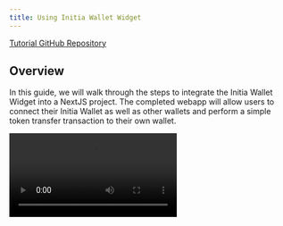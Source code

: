 ```yaml
---
title: Using Initia Wallet Widget
---
```


[Tutorial GitHub Repository](https://github.com/initia-labs/examples/tree/main/frontend/react-wallet-widget)

## Overview

In this guide, we will walk through the steps to integrate the Initia Wallet Widget into a NextJS project. The completed webapp will allow users to connect their Initia Wallet as well as other wallets and perform a simple token transfer transaction to their own wallet.

<Frame>
<video controls src="/videos/initia_wallet_widget/using_initia_wallet_widget.mp4" />
</Frame>

## Prerequisites

- [NodeJS](https://nodejs.org)
- [NextJS](https://nextjs.org)

## Project Setup

First, we need to create a new template directory for our NextJS project.

```sh
bunx create-next-app@latest initia-wallet-widget
```

Select "**Yes**" for all of the configuration prompts except for "Would you like to customize the default import alias".

Once the project is created, navigate into the project directory and install the dependencies. For this tutorial, we will need to use 3 libraries:

- `@initia/react-wallet-widget`: A React component that enables users to connect their Initia Wallet as well as other wallets.
- `@initia/initia.js`: A JavaScript library to interact with the Initia blockchain and minitias, including querying user balances and signing and sending transactions
- `@cosmjs/proto-signing`: A JavaScript library that allows us to sign encode Cosmos SDK messages for signing.

```sh
cd initia-wallet-widget
bun add @initia/react-wallet-widget @initia/initia.js @cosmjs/proto-signing
```

Once we have the project setup, we can start developing the frontend.

## Developing

### Adding the Wallet Widget Provider

First, we need to add the `WalletWidgetProvider` to our project. This will allow us to use the `useWallet` hook to interact with the wallet. To do so, we need to import the `WalletWidgetProvider` from `@initia/react-wallet-widget` and wrap the `children` component in `src/layout.tsx` with it.

```tsx src/layout.tsx
import type { Metadata } from 'next';
import { Inter } from 'next/font/google';
import './globals.css';
import { WalletWidgetProvider } from '@initia/react-wallet-widget'; // Import the WalletWidgetProvider

const inter = Inter({ subsets: ['latin'] });

export const metadata: Metadata = {
  title: 'Create Next App',
  description: 'Generated by create next app',
};

const chainId = 'initiation-2';

export default function RootLayout({
  children,
}: Readonly<{
  children: React.ReactNode;
}>) {
  return (
    <html lang="en">
      <body className={inter.className}>
        {/* Wrap the children component with the WalletWidgetProvider */}
        <WalletWidgetProvider chainId={chainId}>{children}</WalletWidgetProvider>
      </body>
    </html>
  );
}
```

We can change the `chainId` to any chain that is in the [initia-registry](https://github.com/initia-labs/initia-registry).

### Using the Wallet Widget

Once we have the `WalletWidgetProvider` in place, we can use the `useWallet` hook to interact with the wallet. We will do this by modifying `src/page.tsx`.

First, we declare `use client` at the top of the file and import the necessary libraries and hooks.

```tsx src/page.tsx
'use client';

import { useAddress, useWallet } from '@initia/react-wallet-widget';
import { MsgSend } from '@initia/initia.js';
import type { EncodeObject } from '@cosmjs/proto-signing';
import type { Msg } from '@initia/initia.js';
import { useState } from 'react';
```

- `useAddress`: A hook that returns the address of the connected wallet.
- `useWallet`: A hook that returns the wallet object.
- `MsgSend`: A message type that is used to send tokens from one wallet to another.
- `EncodeObject`: A type that is used to encode Cosmos SDK messages for signing.
- `Msg`: A type that is used to represent a Cosmos SDK message.
- `useState`: A hook that allows us to use state in our component.

Then, we need to create a function that will convert an array of messages of `Msg` type into an array of `EncodeObject` types.

```ts
const toEncodeObject = (msgs: Msg[]): EncodeObject[] => {
  return msgs.map((msg) => ({ typeUrl: msg.packAny().typeUrl, value: msg.toProto() }));
};
```

Finally, we will implement the Home component that will house our webapp functionality. We begin by declaring the states and variables we will need

```tsx src/page.tsx
const address = useAddress();
const { onboard, view, requestTx } = useWallet();
const [isLoading, setIsLoading] = useState(false);
const [transactionHash, setTransactionHash] = useState<string | null>(null);
```

- `address`: The address of the connected wallet.
- `onboard`: The wallet object.
- `view`: A function that allows us to view the wallet.
- `requestTx`: A function that allows us to request a transaction from the wallet.
- `isLoading`: A state variable that indicates whether the transaction is being requested.
- `transactionHash`: A state variable that stores the transaction hash.

Then, we implement a `send` function that will send a transaction to the wallet. The function will check if the wallet is connected, and if it is, it will request a transaction to send 1000000 `uinit` (1 INIT) from the wallet to itself.

```tsx src/page.tsx
const send = async () => {
  if (!address) return;
  setIsLoading(true);
  try {
    const msgs = [new MsgSend(address, address, '1000000uinit')];
    const hash = await requestTx({ messages: toEncodeObject(msgs), memo: 'Hello World' });
    setTransactionHash(hash);
    console.log(hash);
  } catch (error) {
    console.error('Transaction failed:', error);
  } finally {
    setIsLoading(false);
  }
};
```

Finally, we return the component that will be exposed to the user. The example component below renders a simple user interface for wallet interaction:
- If no wallet is connected, it displays a "Connect" button.
- Once connected, it shows the user's address and a "Send 1 INIT" button.
- The send button triggers a transaction sending 1 INIT to the user's own address.
- After a successful transaction, it displays the transaction hash with a link to the block explorer.

```tsx src/page.tsx
return (
    <main className="flex min-h-screen flex-col items-center p-24 bg-white">
      <div className="z-10 max-w-5xl w-full items-center justify-start font-mono text-sm flex flex-col mb-auto">
        {address ? (
          <div className="flex flex-col space-y-4">
            <button
              onClick={view}
              className="bg-transparent text-black font-bold py-2 px-4 rounded border border-black h-[10vh] flex items-center justify-center"
            >
              {address}
            </button>
            <button
              onClick={send}
              disabled={isLoading}
              className="bg-transparent text-black font-bold py-2 px-4 rounded border border-black h-[10vh] flex items-center justify-center disabled:opacity-50"
            >
              {isLoading ? 'Sending...' : 'Send 1 INIT'}
            </button>
            {transactionHash && (
              <p className="text-green-600">
                Transaction successful:{' '}
                <a
                  href={`https://scan.initia.xyz/initiation-2/txs/${transactionHash}`}
                  target="_blank"
                  rel="noopener noreferrer"
                  className="underline"
                >
                  {transactionHash}
                </a>
              </p>
            )}
          </div>
        ) : (
          <button
            onClick={onboard}
            className="bg-transparent text-black font-bold py-2 px-4 rounded border border-black h-[10vh] flex items-center justify-center"
          >
            Connect
          </button>
        )}
      </div>
    </main>
);
```

The final `src/layout.tsx` and `src/page.tsx` file should look like the following:

<CodeGroup>
```tsx src/page.tsx
'use client';

import { useAddress, useWallet } from '@initia/react-wallet-widget';
import { MsgSend } from '@initia/initia.js';
import type { EncodeObject } from '@cosmjs/proto-signing';
import type { Msg } from '@initia/initia.js';
import { useState } from 'react';

const toEncodeObject = (msgs: Msg[]): EncodeObject[] => {
  return msgs.map((msg) => ({ typeUrl: msg.packAny().typeUrl, value: msg.toProto() }));
};

export default function Home() {
  const address = useAddress();
  const { onboard, view, requestTx } = useWallet();
  const [isLoading, setIsLoading] = useState(false);
  const [transactionHash, setTransactionHash] = useState<string | null>(null);

  const send = async () => {
    if (!address) return;
    setIsLoading(true);
    try {
      const msgs = [new MsgSend(address, address, '1000000uinit')];
      const hash = await requestTx({ messages: toEncodeObject(msgs), memo: 'Hello World' });
      setTransactionHash(hash);
      console.log(hash);
    } catch (error) {
      console.error('Transaction failed:', error);
    } finally {
      setIsLoading(false);
    }
  };

  return (
    <main className="flex min-h-screen flex-col items-center p-24 bg-white">
      <div className="z-10 max-w-5xl w-full items-center justify-start font-mono text-sm flex flex-col mb-auto">
        {address ? (
          <div className="flex flex-col space-y-4">
            <button
              onClick={view}
              className="bg-transparent text-black font-bold py-2 px-4 rounded border border-black h-[10vh] flex items-center justify-center"
            >
              {address}
            </button>
            <button
              onClick={send}
              disabled={isLoading}
              className="bg-transparent text-black font-bold py-2 px-4 rounded border border-black h-[10vh] flex items-center justify-center disabled:opacity-50"
            >
              {isLoading ? 'Sending...' : 'Send 1 INIT'}
            </button>
            {transactionHash && (
              <p className="text-green-600">
                Transaction successful:{' '}
                <a
                  href={`https://scan.initia.xyz/initiation-2/txs/${transactionHash}`}
                  target="_blank"
                  rel="noopener noreferrer"
                  className="underline"
                >
                  {transactionHash}
                </a>
              </p>
            )}
          </div>
        ) : (
          <button
            onClick={onboard}
            className="bg-transparent text-black font-bold py-2 px-4 rounded border border-black h-[10vh] flex items-center justify-center"
          >
            Connect
          </button>
        )}
      </div>
    </main>
  );
}
```
```tsx src/layout.tsx
import type { Metadata } from 'next';
import { Inter } from 'next/font/google';
import './globals.css';
import { WalletWidgetProvider } from '@initia/react-wallet-widget';

const inter = Inter({ subsets: ['latin'] });

export const metadata: Metadata = {
  title: 'Create Next App',
  description: 'Generated by create next app',
};

export default function RootLayout({
  children,
}: Readonly<{
  children: React.ReactNode;
}>) {
  return (
    <html lang="en">
      <body className={inter.className}>
        <WalletWidgetProvider chainId="initiation-2">{children}</WalletWidgetProvider>
      </body>
    </html>
  );
}
```
</CodeGroup>

You can then run the project with `bun run dev` and navigate to `http://localhost:3000` to see the project in action. If everything is working correctly, you should see a an interface similar to the following:

<Frame>
![Initia Wallet Widget](/images/wallet-widget/wallet_widget_connect.png)
</Frame>

Clicking on "Connect" will open the wallet selector


<Frame>
![Initia Wallet Widget](/images/wallet-widget/wallet_widget_wallets.png)
</Frame>

Once a wallet is connected, clicking on "Send 1 INIT" will send a transaction to the wallet.

<Frame>
![Initia Wallet Widget](/images/wallet-widget/wallet_widget_connected.png)
</Frame>

Once the transaction is sent, the transaction hash will be displayed in the interface.

<Frame>
![Initia Wallet Widget](/images/wallet-widget/wallet_widget_success.png)
</Frame>

And that's it! You have successfully integrated the Initia Wallet Widget into your NextJS project. You can further extend this example in various ways, such as:

- Showing the user's INIT balance when the wallet is connected.
- Preventing the user from sending transactions if they do not have enough INIT balance.
- Allowing users to specify the amount of INIT to send and the destination address

and more.